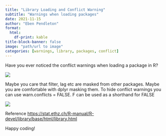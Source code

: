 ```yaml
---
title: "Library Loading and Conflict Warning"
subtitle: "Warnings when loading packages"
date: 2021-11-15
author: "Eben Pendleton"
format:
  html:
    df-print: kable
title-block-banner: false
image: "path/url to image"
categories: [warnings, library, packages, conflict]
---
```


Have you ever noticed the conflict warnings when loading a package in R?

![](images/conflict_1.png)

Maybe you care that filter, lag etc are masked from other packages. Maybe you are comfortable with dplyr masking them. To hide conflict warnings you can use warn.conflicts = FALSE. F can be used as a shorthand for FALSE

![](images/conflict_2.png)

Reference <https://stat.ethz.ch/R-manual/R-devel/library/base/html/library.html>

Happy coding!
